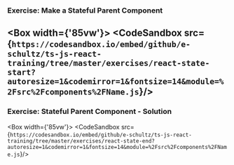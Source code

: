 
### Exercise: Make a Stateful Parent Component

<Box width={'85vw'}>
  <CodeSandbox src={`https://codesandbox.io/embed/github/e-schultz/ts-js-react-training/tree/master/exercises/react-state-start?autoresize=1&codemirror=1&fontsize=14&module=%2Fsrc%2Fcomponents%2FName.js`}/>
</Box>
---

### Exercise: Stateful Parent Component - Solution

<Box width={'85vw'}>
  <CodeSandbox src={`https://codesandbox.io/embed/github/e-schultz/ts-js-react-training/tree/master/exercises/react-state-end?autoresize=1&codemirror=1&fontsize=14&module=%2Fsrc%2Fcomponents%2FName.js`}/>
</Box>  
